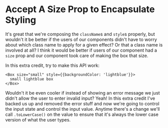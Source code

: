 # Accept A Size Prop to Encapsulate Styling

It's great that we're composing the `className`s and `style`s properly, but
wouldn't it be better if the users of our components didn't have to worry about
which class name to apply for a given effect? Or that a class name is involved
at all? I think it would be better if users of our component had a `size` prop
and our component took care of making the box that size.

In this extra credit, try to make this API work:

```tsx
<Box size="small" style={{backgroundColor: 'lightblue'}}>
  small lightblue box
</Box>
```

Wouldn't it be even cooler if instead of showing an error message we just didn't
allow the user to enter invalid input? Yeah! In this extra credit I've backed us
up and removed the error stuff and now we're going to control the input state
and control the input value. Anytime there's a change we'll call
`.toLowerCase()` on the value to ensure that it's always the lower case version
of what the user types.
